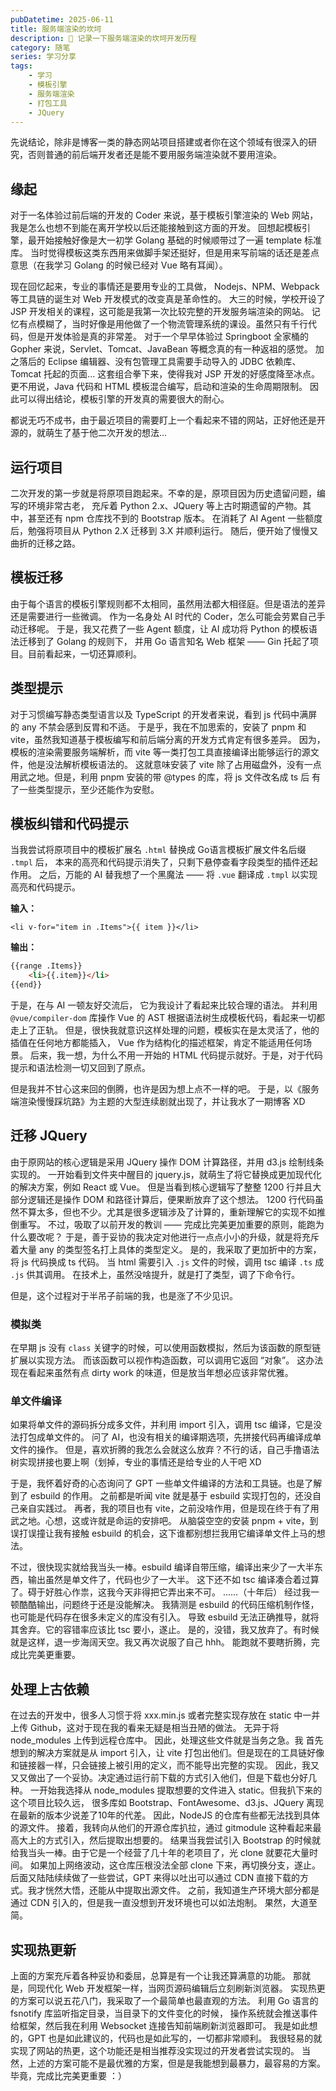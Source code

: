 ```yaml
---
pubDatetime: 2025-06-11
title: 服务端渲染的坎坷
description: 🌟 记录一下服务端渲染的坎坷开发历程
category: 随笔
series: 学习分享
tags:
    - 学习
    - 模板引擎
    - 服务端渲染
    - 打包工具
    - JQuery
---
```


先说结论，除非是博客一类的静态网站项目搭建或者你在这个领域有很深入的研究，否则普通的前后端开发者还是能不要用服务端渲染就不要用渲染。

## 缘起
对于一名体验过前后端的开发的 Coder 来说，基于模板引擎渲染的 Web 网站，我是怎么也想不到能在离开学校以后还能接触到这方面的开发。
回想起模板引擎，最开始接触好像是大一初学 Golang 基础的时候顺带过了一遍 template 标准库。
当时觉得模板这类东西用来做脚手架还挺好，但是用来写前端的话还是差点意思（在我学习 Golang 的时候已经对 Vue 略有耳闻）。

现在回忆起来，专业的事情还是要用专业的工具做， Nodejs、NPM、Webpack 等工具链的诞生对 Web 开发模式的改变真是革命性的。
大三的时候，学校开设了 JSP 开发相关的课程，这可能是我第一次比较完整的开发服务端渲染的网站。
记忆有点模糊了，当时好像是用他做了一个物流管理系统的课设。虽然只有千行代码，但是开发体验是真的非常差。
对于一个早早体验过 Springboot 全家桶的 Gopher 来说，Servlet、Tomcat、JavaBean 等概念真的有一种返祖的感觉。
加之落后的 Eclipse 编辑器、没有包管理工具需要手动导入的 JDBC 依赖库、Tomcat 托起的页面...
这套组合拳下来，使得我对 JSP 开发的好感度降至冰点。
更不用说，Java 代码和 HTML 模板混合编写，启动和渲染的生命周期限制。
因此可以得出结论，模板引擎的开发真的需要很大的耐心。

都说无巧不成书，由于最近项目的需要盯上一个看起来不错的网站，正好他还是开源的，就萌生了基于他二次开发的想法...

## 运行项目

二次开发的第一步就是将原项目跑起来。不幸的是，原项目因为历史遗留问题，编写的环境非常古老，
充斥着 Python 2.x、JQuery 等上古时期遗留的产物。其中，甚至还有 npm 仓库找不到的 Bootstrap 版本。
在消耗了 AI Agent 一些额度后，勉强将项目从 Python 2.X 迁移到 3.X 并顺利运行。
随后，便开始了慢慢又曲折的迁移之路。

## 模板迁移

由于每个语言的模板引擎规则都不太相同，虽然用法都大相径庭。但是语法的差异还是需要进行一些微调。
作为一名身处 AI 时代的 Coder，怎么可能会劳累自己手动迁移呢。
于是，我又花费了一些 Agent 额度，让 AI 成功将 Python 的模板语法迁移到了 Golang 的规则下，
并用 Go 语言知名 Web 框架 —— Gin 托起了项目。目前看起来，一切还算顺利。

## 类型提示

对于习惯编写静态类型语言以及 TypeScript 的开发者来说，看到 js 代码中满屏的 any 不禁会感到反胃和不适。
于是乎，我在不加思索的，安装了 pnpm 和 vite，虽然我知道基于模板编写和前后端分离的开发方式肯定有很多差异。
因为，模板的渲染需要服务端解析，而 vite 等一类打包工具直接编译出能够运行的源文件，他是没法解析模板语法的。
这就意味安装了 vite 除了占用磁盘外，没有一点用武之地。但是，利用 pnpm 安装的带 @types 的库，将 js 文件改名成 ts 后
有了一些类型提示，至少还能作为安慰。

## 模板纠错和代码提示

当我尝试将原项目中的模板扩展名 `.html` 替换成 Go语言模板扩展文件名后缀 `.tmpl` 后，
本来的高亮和代码提示消失了，只剩下悬停查看字段类型的插件还起作用。
之后，万能的 AI 替我想了一个黑魔法 —— 将 `.vue` 翻译成 `.tmpl` 以实现高亮和代码提示。

**输入：**
```vue
<li v-for="item in .Items">{{ item }}</li>
```

**输出：**
```html
{{range .Items}}
    <li>{{.item}}</li>
{{end}}
```

于是，在与 AI 一顿友好交流后， 它为我设计了看起来比较合理的语法。
并利用 `@vue/compiler-dom` 库操作 Vue 的 AST 根据语法树生成模板代码，看起来一切都走上了正轨。
但是，很快我就意识这样处理的问题，模板实在是太灵活了，他的插值在任何地方都能插入，
Vue 作为结构化的描述框架，肯定不能适用任何场景。
后来，我一想，为什么不用一开始的 HTML 代码提示就好。于是，对于代码提示和语法检测一切又回到了原点。

但是我并不甘心这来回的倒腾，也许是因为想上点不一样的吧。
于是，以《服务端渲染慢慢踩坑路》为主题的大型连续剧就出现了，并让我水了一期博客 XD

## 迁移 JQuery

由于原网站的核心逻辑是采用 JQuery 操作 DOM 计算路径，并用 d3.js 绘制线条实现的。
一开始看到文件夹中醒目的 jquery.js，就萌生了将它替换成更加现代化的解决方案，例如 React 或 Vue。
但是当看到核心逻辑写了整整 1200 行并且大部分逻辑还是操作 DOM 和路径计算后，便果断放弃了这个想法。
1200 行代码虽然不算太多，但也不少。尤其是很多逻辑涉及了计算的，重新理解它的实现不如推倒重写。
不过，吸取了以前开发的教训 —— 完成比完美更加重要的原则，能跑为什么要改呢？
于是，善于妥协的我决定对他进行一点点小小的升级，就是将充斥着大量 any 的类型签名打上具体的类型定义。
是的，我采取了更加折中的方案，将 js 代码换成 ts 代码。
当 html 需要引入 `.js` 文件的时候，调用 tsc 编译 `.ts` 成 `.js` 供其调用。
在技术上，虽然没啥提升，就是打了类型，调了下命令行。

但是，这个过程对于半吊子前端的我，也是涨了不少见识。

### 模拟类

在早期 js 没有 `class` 关键字的时候，可以使用函数模拟，然后为该函数的原型链扩展以实现方法。
而该函数可以视作构造函数，可以调用它返回 “对象”。
这办法现在看起来虽然有点 dirty work 的味道，但是放当年想必应该非常优雅。

### 单文件编译

如果将单文件的源码拆分成多文件，并利用 import 引入，调用 tsc 编译，它是没法打包成单文件的。
问了 AI，也没有相关的编译期选项，先拼接代码再编译成单文件的操作。
但是，喜欢折腾的我怎么会就这么放弃？不行的话，自己手撸语法树实现拼接也要上啊（划掉，专业的事情还是给专业的人干吧 XD

于是，我怀着好奇的心态询问了 GPT 一些单文件编译的方法和工具链。也是了解到了 esbuild 的作用。
之前都是听闻 vite 就是基于 esbuild 实现打包的，还没自己亲自实践过。
再者，我的项目也有 vite，之前没啥作用，但是现在终于有了用武之地。心想，这或许就是命运的安排吧。
从脑袋空空的安装 pnpm + vite，到误打误撞让我有接触 esbuild 的机会，这下谁都别想拦我用它编译单文件上马的想法。

不过，很快现实就给我当头一棒。esbuild 编译自带压缩，编译出来少了一大半东西，输出虽然是单文件了，代码也少了一大半。
这下还不如 tsc 编译凑合着过算了。碍于好胜心作祟，这我今天非得把它弄出来不可。
......（十年后）
经过我一顿酷酷输出，问题终于还是没能解决。
我猜测是 esbuild 的代码压缩机制作怪，也可能是代码存在很多未定义的库没有引入。
导致 esbuild 无法正确推导，就将其舍弃。它的容错率应该比 tsc 要小，遂止。
是的，没错，我又放弃了。有时候就是这样，退一步海阔天空。我又再次说服了自己 hhh。
能跑就不要瞎折腾，完成比完美更重要。

## 处理上古依赖

在过去的开发中，很多人习惯于将 xxx.min.js 或者完整实现存放在 static 中一并上传 Github，这对于现在我的看来无疑是相当丑陋的做法。
无异于将 node_modules 上传到远程仓库中。 因此，处理这些文件就是当务之急。我
首先想到的解决方案就是从 import 引入，让 vite 打包出他们。但是现在的工具链好像和链接器一样，只会链接上被引用的定义，而不能导出完整的实现。
因此，我又又又做出了一个妥协。决定通过运行前下载的方式引入他们，但是下载也分好几种。
一开始我选择从 node_modules 提取想要的文件进入 static。但我扒下来的这个项目比较久远，
很多库如 Bootstrap、FontAwesome、d3.js、JQuery 离现在最新的版本少说差了10年的代差。
因此，NodeJS 的仓库有些都无法找到具体的源文件。
接着，我转向从他们的开源仓库扒拉，通过 gitmodule 这种看起来最高大上的方式引入，然后提取出想要的。
结果当我尝试引入 Bootstrap 的时候就给我当头一棒。由于它是一个经营了几十年的老项目了，光 clone 就要花大量时间。
如果加上网络波动，这仓库压根没法全部 clone 下来，再切换分支，遂止。
后面又陆陆续续做了一些尝试，GPT 来得以吐出可以通过 CDN 直接下载的方式。我才恍然大悟，还能从中提取出源文件。
之前，我知道生产环境大部分都是通过 CDN 引入的，但是我一直没想到开发环境也可以如法炮制。
果然，大道至简。

## 实现热更新

上面的方案充斥着各种妥协和委屈，总算是有一个让我还算满意的功能。
那就是，同现代化 Web 开发框架一样，当网页源码编辑后立刻刷新浏览器。
实现热更的方案可以说五花八门，我采取了一个最简单也最直观的方法。
利用 Go 语言的 fsnotify 库监听指定目录，当目录下的文件变化的时候，
操作系统就会推送事件给框架，然后我在利用 Websocket 连接告知前端刷新浏览器即可。
我是如此想的，GPT 也是如此建议的，代码也是如此写的，一切都非常顺利。
我很轻易的就实现了网站的热更，这个功能还是相当推荐没实现过的开发者尝试实现的。
当然，上述的方案可能不是最优雅的方案，但是是我能想到最暴力，最容易的方案。
毕竟，完成比完美更重要 ：）
